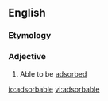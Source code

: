 ==English==

===Etymology===
{{suffix|adsorb|able|lang=en}}

===Adjective===
{{en-adj}}
# Able to be [[adsorbed]]

[[io:adsorbable]]
[[vi:adsorbable]]